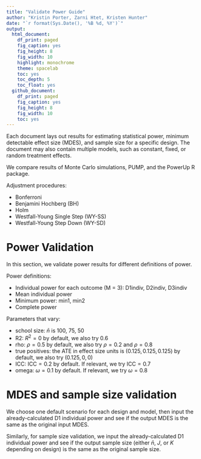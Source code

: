 ```yaml
---
title: "Validate Power Guide"
author: "Kristin Porter, Zarni Htet, Kristen Hunter"
date: "`r format(Sys.Date(), '%B %d, %Y')`"
output:
  html_document:
    df_print: paged
    fig_caption: yes
    fig_height: 8
    fig_width: 10
    highlight: monochrome
    theme: spacelab
    toc: yes
    toc_depth: 5
    toc_float: yes
  github_document:
    df_print: paged
    fig_caption: yes
    fig_height: 8
    fig_width: 10
    toc: yes
---
```


Each document lays out results for estimating statistical power, minimum detectable effect size (MDES), and sample size for a specific design.
The document may also contain multiple models, such as constant, fixed, or random treatment effects.

We compare results of Monte Carlo simulations, PUMP, and the PowerUp R package.

Adjustment procedures:

* Bonferroni
* Benjamini Hochberg (BH)
* Holm
* Westfall-Young Single Step (WY-SS)
* Westfall-Young Step Down (WY-SD) 

 
# Power Validation

In this section, we validate power results for different definitions of power.

Power definitions:

* Individual power for each outcome (M = 3): D1indiv, D2indiv, D3indiv
* Mean individual power
* Minimum power: min1, min2
* Complete power

Parameters that vary:

* school size: $\bar{n}$ is 100, 75, 50
* R2: $R^2 = 0$ by default, we also try 0.6
* rho: $\rho = 0.5$ by default, we also try $\rho = 0.2$ and $\rho = 0.8$
* true positives: the ATE in effect size units is $(0.125, 0.125, 0.125)$ by default, we also try $(0.125, 0, 0)$
* ICC: $\text{ICC} = 0.2$ by default. If relevant, we try $\text{ICC} = 0.7$
* omega: $\omega = 0.1$ by default. If relevant, we try $\omega = 0.8$


# MDES and sample size validation

We choose one default scenario for each design and model, then input the already-calculated D1 individual power and see if the output MDES is the same as the original input MDES.

Similarly, for sample size validation, we input the already-calculated D1 individual power and see if the output sample size (either $\bar{n}$, $J$, or $K$ depending on design) is the same as the original sample size.